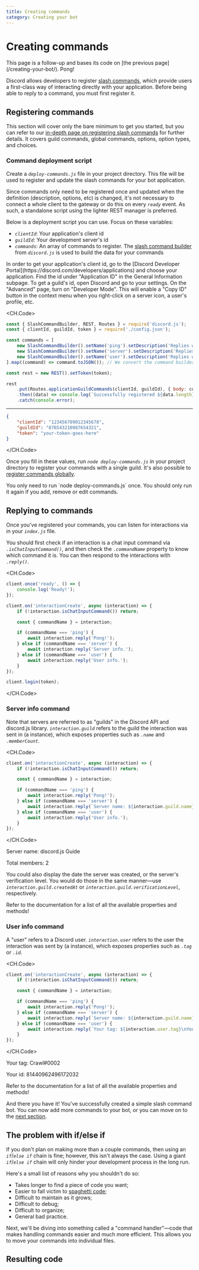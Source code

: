 ```yaml
---
title: Creating commands
category: Creating your bot
---
```


# Creating commands

<Alert title="Tip" type="success">
	This page is a follow-up and bases its code on [the previous page](/creating-your-bot/).
</Alert>

<DiscordMessages rounded>
	<DiscordMessage
		interaction={{
			author: {
				avatar:
					'https://cdn.discordapp.com/guilds/222078108977594368/users/81440962496172032/avatars/c059c5d04d717ea05790f7a6447e4843.webp?size=160',
				username: 'Crawl',
			},
			command: '/ping',
		}}
		author={{
			avatar:
				'https://cdn.discordapp.com/guilds/222078108977594368/users/81440962496172032/avatars/c059c5d04d717ea05790f7a6447e4843.webp?size=160',
			username: 'Crawl',
			time: 'Today at 21:00',
		}}
	>
		Pong!
	</DiscordMessage>
</DiscordMessages>

Discord allows developers to register [slash commands](https://discord.com/developers/docs/interactions/application-commands), which provide users a first-class way of interacting directly with your application. Before being able to reply to a command, you must first register it.

## Registering commands

This section will cover only the bare minimum to get you started, but you can refer to our [in-depth page on registering slash commands](/interactions/slash-commands.md#registering-slash-commands) for further details. It covers guild commands, global commands, options, option types, and choices.

### Command deployment script

Create a _`deploy-commands.js`_ file in your project directory. This file will be used to register and update the slash commands for your bot application.

Since commands only need to be registered once and updated when the definition (description, options, etc) is changed, it's not necessary to connect a whole client to the gateway or do this on every _`ready`_ event. As such, a standalone script using the lighter REST manager is preferred.

Below is a deployment script you can use. Focus on these variables:

- _`clientId`_: Your application's client id
- _`guildId`_: Your development server's id
- _`commands`_: An array of commands to register. The [slash command builder](/popular-topics/builders.md#slash-command-builders) from _`discord.js`_ is used to build the data for your commands

<Alert title="Tip" type="success">
	In order to get your application's client id, go to the [Discord Developer
	Portal](https://discord.com/developers/applications) and choose your application. Find the id under "Application ID"
	in the General Information subpage. To get a guild's id, open Discord and go to your settings. On the "Advanced" page,
	turn on "Developer Mode". This will enable a "Copy ID" button in the context menu when you right-click on a server
	icon, a user's profile, etc.
</Alert>

<CH.Code>

```js deploy-commands.js mark=4,6:10
const { SlashCommandBuilder, REST, Routes } = require('discord.js');
const { clientId, guildId, token } = require('./config.json');

const commands = [
	new SlashCommandBuilder().setName('ping').setDescription('Replies with pong!'),
	new SlashCommandBuilder().setName('server').setDescription('Replies with server info!'),
	new SlashCommandBuilder().setName('user').setDescription('Replies with user info!'),
].map((command) => command.toJSON()); // We convert the command builders to JSON in order to use them with Discord's API

const rest = new REST().setToken(token);

rest
	.put(Routes.applicationGuildCommands(clientId, guildId), { body: commands })
	.then((data) => console.log(`Successfully registered ${data.length} application commands.`))
	.catch(console.error);
```

---

```json config.json mark=2:3
{
	"clientId": "123456789012345678",
	"guildId": "876543210987654321",
	"token": "your-token-goes-here"
}
```

</CH.Code>

Once you fill in these values, run _`node deploy-commands.js`_ in your project directory to register your commands with a single guild. It's also possible to [register commands globally](/interactions/slash-commands.md#global-commands).

<Alert title="Tip" type="success">
	You only need to run `node deploy-commands.js` once. You should only run it again if you add, remove or edit commands.
</Alert>

## Replying to commands

Once you've registered your commands, you can listen for interactions via <DocsLink type="class" parent="Client" symbol="e-interactionCreate" /> in your _`index.js`_ file.

You should first check if an interaction is a chat input command via <DocsLink type="class" parent="BaseInteraction" symbol="isChatInputCommand" brackets>_`.isChatInputCommand()`_</DocsLink>, and then check the <DocsLink type="class" parent="CommandInteraction" symbol="commandName">_`.commandName`_</DocsLink> property to know which command it is. You can then respond to the interactions with <DocsLink type="class" parent="CommandInteraction" symbol="reply" brackets>_`.reply()`_</DocsLink>.

<CH.Code>

```js mark=5:17
client.once('ready', () => {
	console.log('Ready!');
});

client.on('interactionCreate', async (interaction) => {
	if (!interaction.isChatInputCommand()) return;

	const { commandName } = interaction;

	if (commandName === 'ping') {
		await interaction.reply('Pong!');
	} else if (commandName === 'server') {
		await interaction.reply('Server info.');
	} else if (commandName === 'user') {
		await interaction.reply('User info.');
	}
});

client.login(token);
```

</CH.Code>

### Server info command

Note that servers are referred to as "guilds" in the Discord API and discord.js library. _`interaction.guild`_ refers to the guild the interaction was sent in (a <DocsLink type="class" parent="Guild" /> instance), which exposes properties such as _`.name`_ and _`.memberCount`_.

<CH.Code>

```js focus=9
client.on('interactionCreate', async (interaction) => {
	if (!interaction.isChatInputCommand()) return;

	const { commandName } = interaction;

	if (commandName === 'ping') {
		await interaction.reply('Pong!');
	} else if (commandName === 'server') {
		await interaction.reply(`Server name: ${interaction.guild.name}\nTotal members: ${interaction.guild.memberCount}`);
	} else if (commandName === 'user') {
		await interaction.reply('User info.');
	}
});
```

</CH.Code>

<DiscordMessages rounded>
	<DiscordMessage
		interaction={{
			author: {
				avatar:
					'https://cdn.discordapp.com/guilds/222078108977594368/users/81440962496172032/avatars/c059c5d04d717ea05790f7a6447e4843.webp?size=160',
				username: 'Crawl',
			},
			command: '/server',
		}}
		author={{
			avatar:
				'https://cdn.discordapp.com/guilds/222078108977594368/users/81440962496172032/avatars/c059c5d04d717ea05790f7a6447e4843.webp?size=160',
			username: 'Crawl',
			time: 'Today at 21:00',
		}}
	>
		<p>Server name: discord.js Guide</p>
		<p>Total members: 2</p>
	</DiscordMessage>
</DiscordMessages>

You could also display the date the server was created, or the server's verification level. You would do those in the same manner—use _`interaction.guild.createdAt`_ or _`interaction.guild.verificationLevel`_, respectively.

<Alert title="Tip" type="success">
	Refer to the <DocsLink type="class" parent="Guild" /> documentation for a list of all the available properties and
	methods!
</Alert>

### User info command

A "user" refers to a Discord user. _`interaction.user`_ refers to the user the interaction was sent by (a <DocsLink type="class" parent="User" /> instance), which exposes properties such as _`.tag`_ or _`.id`_.

<CH.Code>

```js focus=11
client.on('interactionCreate', async (interaction) => {
	if (!interaction.isChatInputCommand()) return;

	const { commandName } = interaction;

	if (commandName === 'ping') {
		await interaction.reply('Pong!');
	} else if (commandName === 'server') {
		await interaction.reply(`Server name: ${interaction.guild.name}\nTotal members: ${interaction.guild.memberCount}`);
	} else if (commandName === 'user') {
		await interaction.reply(`Your tag: ${interaction.user.tag}\nYour id: ${interaction.user.id}`);
	}
});
```

</CH.Code>

<DiscordMessages rounded>
	<DiscordMessage
		interaction={{
			author: {
				avatar:
					'https://cdn.discordapp.com/guilds/222078108977594368/users/81440962496172032/avatars/c059c5d04d717ea05790f7a6447e4843.webp?size=160',
				username: 'Crawl',
			},
			command: '/user',
		}}
		author={{
			avatar:
				'https://cdn.discordapp.com/guilds/222078108977594368/users/81440962496172032/avatars/c059c5d04d717ea05790f7a6447e4843.webp?size=160',
			username: 'Crawl',
			time: 'Today at 21:00',
		}}
	>
		<p>Your tag: Crawl#0002</p>
		<p>Your id: 81440962496172032</p>
	</DiscordMessage>
</DiscordMessages>

<Alert title="Tip" type="success">
	Refer to the <DocsLink type="class" parent="User" /> documentation for a list of all the available properties and
	methods!
</Alert>

And there you have it! You've successfully created a simple slash command bot. You can now add more commands to your bot, or you can move on to the [next section](/additional-info/).

## The problem with if/else if

If you don't plan on making more than a couple commands, then using an _`if`_/_`else if`_ chain is fine; however, this isn't always the case. Using a giant _`if`_/_`else if`_ chain will only hinder your development process in the long run.

Here's a small list of reasons why you shouldn't do so:

- Takes longer to find a piece of code you want;
- Easier to fall victim to [spaghetti code](https://en.wikipedia.org/wiki/Spaghetti_code);
- Difficult to maintain as it grows;
- Difficult to debug;
- Difficult to organize;
- General bad practice.

Next, we'll be diving into something called a "command handler"—code that makes handling commands easier and much more efficient. This allows you to move your commands into individual files.

## Resulting code

<ResultingCode />
